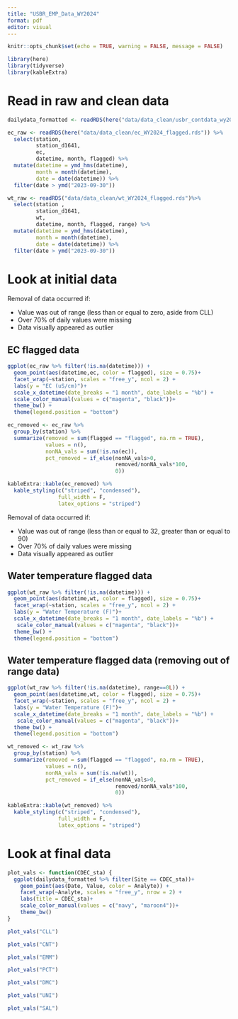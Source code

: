 ```yaml
---
title: "USBR_EMP_Data_WY2024"
format: pdf
editor: visual
---
```

```r
knitr::opts_chunk$set(echo = TRUE, warning = FALSE, message = FALSE)
```


```r
library(here)
library(tidyverse)
library(kableExtra)
```


# Read in raw and clean data
```r
dailydata_formatted <- readRDS(here("data/data_clean/usbr_contdata_wy2024.rds"))

ec_raw <- readRDS(here("data/data_clean/ec_WY2024_flagged.rds")) %>%
  select(station,
         station_d1641,
         ec,
         datetime, month, flagged) %>%
  mutate(datetime = ymd_hms(datetime),
         month = month(datetime),
         date = date(datetime)) %>%
  filter(date > ymd("2023-09-30"))

wt_raw <- readRDS("data/data_clean/wt_WY2024_flagged.rds")%>%
  select(station ,
         station_d1641,
         wt,
         datetime, month, flagged, range) %>%
  mutate(datetime = ymd_hms(datetime),
         month = month(datetime),
         date = date(datetime)) %>%
  filter(date > ymd("2023-09-30"))
```

# Look at initial data

Removal of data occurred if: 

- Value was out of range (less than or equal to zero, aside from CLL)
- Over 70% of daily values were missing 
- Data visually appeared as outlier

## EC flagged data
```r
ggplot(ec_raw %>% filter(!is.na(datetime))) + 
  geom_point(aes(datetime,ec, color = flagged), size = 0.75)+
  facet_wrap(~station, scales = "free_y", ncol = 2) +
  labs(y = "EC (uS/cm)")+
  scale_x_datetime(date_breaks = "1 month", date_labels = "%b") +
  scale_color_manual(values = c("magenta", "black"))+
  theme_bw() + 
  theme(legend.position = "bottom")
```
\newpage

```r
ec_removed <- ec_raw %>%
  group_by(station) %>%
  summarize(removed = sum(flagged == "flagged", na.rm = TRUE),
            values = n(),
            nonNA_vals = sum(!is.na(ec)),
            pct_removed = if_else(nonNA_vals>0, 
                                  removed/nonNA_vals*100,
                                  0))

kableExtra::kable(ec_removed) %>%
  kable_styling(c("striped", "condensed"),
                full_width = F,
                latex_options = "striped")
```

Removal of data occurred if: 

- Value was out of range (less than or equal to 32, greater than or equal to 90)
- Over 70% of daily values were missing 
- Data visually appeared as outlier

## Water temperature flagged data 
```r
ggplot(wt_raw %>% filter(!is.na(datetime))) + 
  geom_point(aes(datetime,wt, color = flagged), size = 0.75)+
  facet_wrap(~station, scales = "free_y", ncol = 2) +
  labs(y = "Water Temperature (F)")+
  scale_x_datetime(date_breaks = "1 month", date_labels = "%b") +
   scale_color_manual(values = c("magenta", "black"))+
  theme_bw() + 
  theme(legend.position = "bottom")
```

## Water temperature flagged data (removing out of range data)
```r
ggplot(wt_raw %>% filter(!is.na(datetime), range==0L)) + 
  geom_point(aes(datetime,wt, color = flagged), size = 0.75)+
  facet_wrap(~station, scales = "free_y", ncol = 2) +
  labs(y = "Water Temperature (F)")+
  scale_x_datetime(date_breaks = "1 month", date_labels = "%b") +
   scale_color_manual(values = c("magenta", "black"))+
  theme_bw() + 
  theme(legend.position = "bottom")
```

\newpage

```r
wt_removed <- wt_raw %>%
  group_by(station) %>%
  summarize(removed = sum(flagged == "flagged", na.rm = TRUE),
            values = n(),
            nonNA_vals = sum(!is.na(wt)),
            pct_removed = if_else(nonNA_vals>0, 
                                  removed/nonNA_vals*100,
                                  0))

kableExtra::kable(wt_removed) %>%
  kable_styling(c("striped", "condensed"),
                full_width = F,
                latex_options = "striped")
```

# Look at final data 
```r
plot_vals <- function(CDEC_sta) {
  ggplot(dailydata_formatted %>% filter(Site == CDEC_sta))+
    geom_point(aes(Date, Value, color = Analyte)) +
    facet_wrap(~Analyte, scales = "free_y", nrow = 2) +
    labs(title = CDEC_sta)+
    scale_color_manual(values = c("navy", "maroon4"))+
    theme_bw()
}
```


```r
plot_vals("CLL")
```

```r
plot_vals("CNT")
```

```r
plot_vals("EMM")
```

```r
plot_vals("PCT")
```

```r
plot_vals("DMC")
```

```r
plot_vals("UNI")
```

```r
plot_vals("SAL")
```